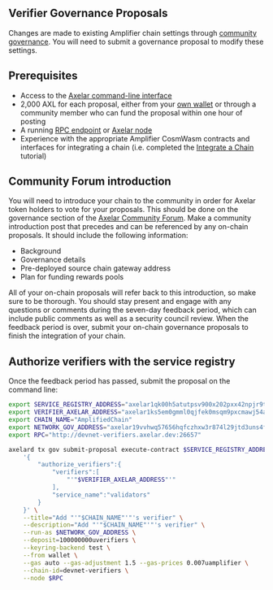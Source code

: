 ## Verifier Governance Proposals

Changes are made to existing Amplifier chain settings through [community governance](/resources/community/community-pool-proposals). You will need to submit a governance proposal to modify these settings.

## Prerequisites

- Access to the [Axelar command-line interface](/learn/cli)
- 2,000 AXL for each proposal, either from your [own wallet](/resources/community/community-pool-proposals#create-a-local-wallet) or through a community member who can fund the proposal within one hour of posting
- A running [RPC endpoint](/resources/rpc/resources) or [Axelar node](/node/config-node)
- Experience with the appropriate Amplifier CosmWasm contracts and interfaces for integrating a chain (i.e. completed the [Integrate a Chain](/dev/amplifier/chain-integration/integrate-a-chain) tutorial)

## Community Forum introduction

You will need to introduce your chain to the community in order for Axelar token holders to vote for your proposals. This should be done on the governance section of the [Axelar Community Forum](https://community.axelar.network/c/governance2/33). Make a community introduction post that precedes and can be referenced by any on-chain proposals. It should include the following information:

- Background
- Governance details
- Pre-deployed source chain gateway address
- Plan for funding rewards pools

All of your on-chain proposals will refer back to this introduction, so make sure to be thorough. You should stay present and engage with any questions or comments during the seven-day feedback period, which can include public comments as well as a security council review. When the feedback period is over, submit your on-chain governance proposals to finish the integration of your chain.

## Authorize verifiers with the service registry

Once the feedback period has passed, submit the proposal on the command line:

```bash
export SERVICE_REGISTRY_ADDRESS="axelar1qk00h5atutpsv900x202pxx42npjr9thg58dnqpa72f2p7m2luas9x8txw"
export VERIFIER_AXELAR_ADDRESS="axelar1ks5em0gmml0qjfek0msqm9pxcmawj54as65j5v"
export CHAIN_NAME="AmplifiedChain"
export NETWORK_GOV_ADDRESS="axelar19vvhwq57656hqfczhxw3r874l29jtd3uns4fsu"
export RPC="http://devnet-verifiers.axelar.dev:26657"
```

```bash
axelard tx gov submit-proposal execute-contract $SERVICE_REGISTRY_ADDRESS \
    '{
        "authorize_verifiers":{
            "verifiers":[
                "'"$VERIFIER_AXELAR_ADDRESS"'"
            ],
            "service_name":"validators"
        }
    }' \
    --title="Add "'"$CHAIN_NAME"'"'s verifier" \
    --description="Add "'"$CHAIN_NAME"'"'s verifier" \
    --run-as $NETWORK_GOV_ADDRESS \
    --deposit=100000000uverifiers \
    --keyring-backend test \
    --from wallet \
    --gas auto --gas-adjustment 1.5 --gas-prices 0.007uamplifier \
    --chain-id=devnet-verifiers \
    --node $RPC
```